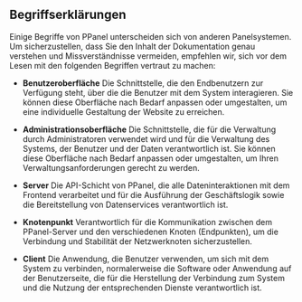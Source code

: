 ## Begriffserklärungen

Einige Begriffe von PPanel unterscheiden sich von anderen Panelsystemen. Um sicherzustellen, dass Sie den Inhalt der Dokumentation genau verstehen und Missverständnisse vermeiden, empfehlen wir, sich vor dem Lesen mit den folgenden Begriffen vertraut zu machen:

- **Benutzeroberfläche**
  Die Schnittstelle, die den Endbenutzern zur Verfügung steht, über die die Benutzer mit dem System interagieren. Sie können diese Oberfläche nach Bedarf anpassen oder umgestalten, um eine individuelle Gestaltung der Website zu erreichen.

- **Administrationsoberfläche**
  Die Schnittstelle, die für die Verwaltung durch Administratoren verwendet wird und für die Verwaltung des Systems, der Benutzer und der Daten verantwortlich ist. Sie können diese Oberfläche nach Bedarf anpassen oder umgestalten, um Ihren Verwaltungsanforderungen gerecht zu werden.

- **Server**
  Die API-Schicht von PPanel, die alle Dateninteraktionen mit dem Frontend verarbeitet und für die Ausführung der Geschäftslogik sowie die Bereitstellung von Datenservices verantwortlich ist.

- **Knotenpunkt**
  Verantwortlich für die Kommunikation zwischen dem PPanel-Server und den verschiedenen Knoten (Endpunkten), um die Verbindung und Stabilität der Netzwerknoten sicherzustellen.

- **Client**
  Die Anwendung, die Benutzer verwenden, um sich mit dem System zu verbinden, normalerweise die Software oder Anwendung auf der Benutzerseite, die für die Herstellung der Verbindung zum System und die Nutzung der entsprechenden Dienste verantwortlich ist.



<Giscus />
